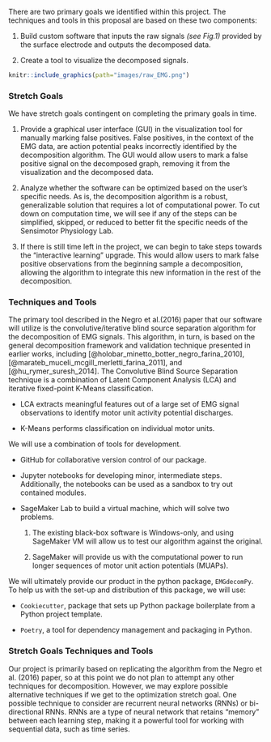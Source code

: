There are two primary goals we identified within this project. The
techniques and tools in this proposal are based on these two components: 

1. Build custom software that inputs the raw signals *(see Fig.1)* provided by the surface 
electrode and outputs the decomposed data.

2. Create a tool to visualize the decomposed signals.


```r
knitr::include_graphics(path="images/raw_EMG.png")
```

### Stretch Goals

We have stretch goals contingent on completing the primary goals in
time. 

1. Provide a graphical user interface (GUI) in the visualization tool for manually 
marking false positives. False positives, in the context of the EMG data, are 
action potential peaks incorrectly identified by the decomposition algorithm. 
The GUI would allow users to mark a false positive signal on the
decomposed graph, removing it from the visualization and the decomposed
data. 

2. Analyze whether the software can be optimized based on the user's specific 
needs. As is, the decomposition algorithm is a robust, generalizable solution 
that requires a lot of computational power. To cut down on computation time, we 
will see if any of the steps can be simplified, skipped, or reduced to better 
fit the specific needs of the Sensimotor Physiology Lab.

3. If there is still time left in the project, we can begin to take steps
towards the "interactive learning" upgrade. This would allow users to mark
false positive observations from the beginning sample a decomposition, allowing 
the algorithm to integrate this new information in the rest of the decomposition.

### Techniques and Tools

The primary tool described in the Negro et al.(2016) paper that our software will
utilize is the convolutive/iterative blind source separation
algorithm for the decomposition of EMG signals. This algorithm, in turn, is
based on the general decomposition framework and validation technique
presented in earlier works, including [@holobar_minetto_botter_negro_farina_2010], [@marateb_muceli_mcgill_merletti_farina_2011], and [@hu_rymer_suresh_2014]. The Convolutive Blind Source Separation technique
is a combination of Latent Component Analysis (LCA) and iterative
fixed-point K-Means classification. 

- LCA extracts meaningful features out of a large set of EMG signal observations to identify motor
unit activity potential discharges.

- K-Means performs classification on individual motor units.

We will use a combination of tools for development. 

- GitHub for collaborative version control of our package. 

- Jupyter notebooks for developing minor, intermediate steps. Additionally, 
the notebooks can be used as a sandbox to try out contained modules. 

- SageMaker Lab to build a virtual machine, which will solve two problems.

  1. The existing black-box software is Windows-only, and using SageMaker
VM will allow us to test our algorithm against the original.

  2. SageMaker will provide us with the computational power to run longer
sequences of motor unit action potentials (MUAPs). 

We will ultimately provide our product in the python package, `EMGdecomPy`. To 
help us with the set-up and distribution of this package, we will use:

- `Cookiecutter`, package that sets up Python package boilerplate from 
a Python project template. 

- `Poetry`, a tool for dependency management and packaging in Python. 

### Stretch Goals Techniques and Tools

Our project is primarily based on replicating the algorithm from the Negro et 
al. (2016) paper, so at this point we do not plan to attempt any other
techniques for decomposition. However, we may explore possible
alternative techniques if we get to the optimization stretch goal. One
possible technique to consider are recurrent neural networks (RNNs) or bi-directional RNNs. 
RNNs are a type of neural network that retains "memory" between each learning 
step, making it a powerful tool for working with sequential data, such as time series. 


